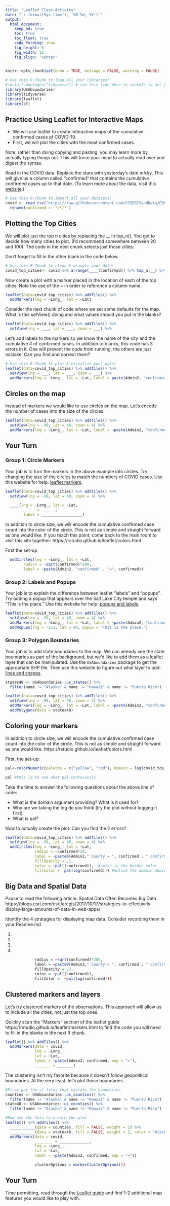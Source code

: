 ```yaml
---
title: "Leaflet Class Activity"
date: "`r format(Sys.time(), '%B %d, %Y')`"
output:
  html_document:  
    keep_md: true
    toc: true
    toc_float: true
    code_folding: show
    fig_height: 6
    fig_width: 12
    fig_align: 'center'
---
```


```r
knitr::opts_chunk$set(echo = TRUE, message = FALSE, warning = FALSE)
```

```r
# Use this R-Chunk to load all your libraries!
#install.packages("tidyverse") # run this line once in console to get package
library(USAboundaries)
library(tidyverse)
library(leaflet)
library(sf)
```

## Practice Using Leaflet for Interactive Maps 

- We will use leaflet to create interactive maps of the cumulative confirmed cases of COVID-19.
- First, we will plot the cities with the most confirmed cases.

Note, rather than doing copying and pasting, you may learn more by actually typing things out. This will force your mind to actually read over and digest the syntax.

Read in the COVID data. Replace the stars with yesterday's date m/d/y. This will give us a column called "confirmed" that contains the cumulative confirmed cases up to that date. (To learn more about the data, visit this [website](https://github.com/CSSEGISandData/COVID-19).)

```r
# Use this R-Chunk to import all your datasets!
covid <- read_csv("https://raw.githubusercontent.com/CSSEGISandData/COVID-19/master/csse_covid_19_data/csse_covid_19_time_series/time_series_covid19_confirmed_US.csv") %>% 
  rename(confirmed = `*/*/*`)
```

## Plotting the Top Cities

We will plot just the top n cities by replacing the __ in top_n(). You get to decide how many cities to plot. (I'd recommend somewhere between 20 and 100). The code in the next chunk selects just those cities.

Don't forget to fill in the other blank in the code below.

```r
# Use this R-Chunk to clean & wrangle your data!
covid_top_cities<- covid %>% arrange(____(confirmed)) %>% top_n(__) %>% select(confirmed, everything())
```


Now create a plot with a marker placed in the location of each of the top cities.
Note the use of the ~ in order to reference a column name.

```r
leaflet(data=covid_top_cities) %>% addTiles() %>% 
  addMarkers(lng = ~Long_, lat = ~Lat)
```

Consider the next chunk of code where we set some defaults for the map. What is this setView() doing and what values should you put in the blanks?

```r
leaflet(data=covid_top_cities) %>% addTiles() %>% 
  setView(lng = ___, lat = ___, zoom = ___) %>% 

```

Let's add labels to the markers so we know the name of the city and the cumulative # of confirmed cases. In addition to blanks, this code has 3 errors in it. One will prevent the code from running, the others are just mistake. Can you find and correct them?

```r
# Use this R-Chunk to plot & visualize your data!
leaflet(data=covid_top_cities) %>% addTiles() %>% 
  setView(lng = ___, lat = ___, zoom = ___) %>%  
  addMarkers(lng = ~Long_, lat = ~Lat, label = paste(Admin2, "confirmed" , "="))

```

## Circles on the map

Instead of markers we would like to use circles on the map. Let's encode the number of cases into the size of the circles.

```r
leaflet(data=covid_top_cities) %>% addTiles() %>% 
  setView(lng = -99, lat = 40, zoom = 4) %>%  
  addMarkers(lng = ~Long_, lat = ~Lat, label = ~paste(Admin2, "confirmed" , "=", confirmed))
```

## Your Turn

### Group 1: Circle Markers

Your job is to turn the markers in the above example into circles. Try changing the size of the circles to match the numbers of COVID cases. Use this website for help: [leaflet markers](https://rstudio.github.io/leaflet/markers.html).


```r
leaflet(data=covid_top_cities) %>% addTiles() %>% 
  setView(lng = -99, lat = 40, zoom = 4) %>% 

  ____(lng = ~Long_, lat = ~Lat, 
        _____ = ______,
        label = __________________)
```


In addition to circle size, we will encode the cumulative confirmed case count into the color of the circle. This is not as simple and straight forward as one would like. If you reach this point, come back to the main room to visit this site together: https://rstudio.github.io/leaflet/colors.html

First the set-up

```r
  addCircles(lng = ~Long_, lat = ~Lat, 
        radius = ~sqrt(confirmed)*200,
        label = ~paste(Admin2, "confirmed" , "=", confirmed))
```

### Group 2: Labels and Popups

Your job is to explain the difference between leaflet "labels" and "popups". Try adding a popup that appears over the Salt Lake City temple and says "This is the place." Use this website for help: [popups and labels](https://rstudio.github.io/leaflet/popups.html).

```r
leaflet(data=covid_top_cities) %>% addTiles() %>% 
  setView(lng = -99, lat = 40, zoom = 4) %>%  
  addMarkers(lng = ~Long_, lat = ~Lat, label = ~paste(Admin2, "confirmed" , "=", confirmed)) %>% 
  addPopups(lng = -111, lat = 40, popup = "This is the place.")
```

### Group 3: Polygon Boundaries

Your job is to add state boundaries to the map. We can already see the state boundaries as part of the background, but we'd like to add them as a leaflet layer that can be manipulated. Use the `USAboundaries` package to get the appropriate SHP file. Then use this website to figure out what layer to add: [lines and shapes](https://rstudio.github.io/leaflet/shapes.html).

```r
states48 <- USAboundaries::us_states() %>%  
  filter(name != "Alaska" & name != "Hawaii" & name != "Puerto Rico")

leaflet(data=covid_top_cities) %>% addTiles() %>% 
  setView(lng = -99, lat = 40, zoom = 4) %>%  
  addMarkers(lng = ~Long_, lat = ~Lat, label = ~paste(Admin2, "confirmed" , "=", confirmed)) %>% 
  addPolygons(data = states48)
```


## Coloring your markers

In addition to circle size, we will encode the cumulative confirmed case count into the color of the circle. This is not as simple and straight forward as one would like. https://rstudio.github.io/leaflet/colors.html

First, the set-up:


```r
pal<-colorNumeric(palette = c("yellow", "red"), domain = log(covid_top_cities$confirmed))

pal #this is to see what pal contains/is
```

Take the time to answer the following questions about the above line of code:

- What is the domain argument providing? What is it used for?
- Why are we taking the log do you think (try the plot without logging it first)
- What is pal?

Now to actually create the plot. Can you find the 2 errors?

```r
leaflet(data=covid_top_cities) %>% addTiles() %>% 
  setView(lng = -99, lat = 40, zoom = 4) %>% 
  addCircles(lng = ~Long_, lat = ~Lat, 
             radius = ~confirmed*20,
             label = ~paste0(Admin2," County = ", confirmed , " confirmed cases"), 
             fillOpacity = .1,
             color = ~pal((confirmed)),  #color is the border color
             fillColor =  pal(log(confirmed))) #notice the domain above must match exactly what is fed to pal
```


## Big Data and Spatial Data

Pause to read the following article: Spatial Data Often Becomes Big Data
https://blogs.esri.com/esri/arcgis/2017/10/17/strategies-to-effectively-display-large-amounts-of-data-in-web-apps/

Identify the 4 stratagies for displaying map data. Consider recording them in your Readme.md

1. 
2. 
3. 
4. 

```r
             radius = ~sqrt(confirmed)*200,
             label = ~paste0(Admin2," County = ", confirmed , " confirmed cases"), 
             fillOpacity = .3,
             color = ~pal((confirmed)),
             fillColor =  ~pal(log(confirmed)))
```


## Clustered markers and layers

Let's try clustered markers of the observations. This approach will allow us to include all the cities, not just the top ones.

Quickly scan the "Markers" section of the leaflet guide https://rstudio.github.io/leaflet/markers.html
to find the code you will need to fill in the blanks in the next R chunk.
```r
leaflet() %>% addTiles() %>% 
  addMarkers(data = covid,
             lng = ~Long_,
             lat = ~Lat,
             label = ~paste(Admin2, confirmed, sep = "="),
             _______ = _______)
```

The clustering isn't my favorite because it doesn't follow geopolitical boundaries. At the very least, let's plot those boundaries. 

```r
#First get the sf files that contain the boundaries
counties <- USAboundaries::us_counties() %>%  
  filter(name != "Alaska" & name != "Hawaii" & name != "Puerto Rico")
state48 <- USAboundaries::us_counties() %>%  
  filter(name != "Alaska" & name != "Hawaii" & name != "Puerto Rico")

#Now use the data to create the plot
leaflet() %>% addTiles() %>% 
  ___________(data = counties, fill = FALSE, weight = 1) %>%
  ___________(data = states48, fill = FALSE, weight = 2, color = "black") %>% 
  addMarkers(data = covid,
             ________ = _____________,
             lng = ~Long_,
             lat = ~Lat,
             label = ~paste(Admin2, confirmed, sep = "="))

```



```r
             clusterOptions = markerClusterOptions())
```

## Your Turn


Time permitting, read through the [Leaflet guide](https://rstudio.github.io/leaflet/) and find 1-2 additional map features you would like to play with.